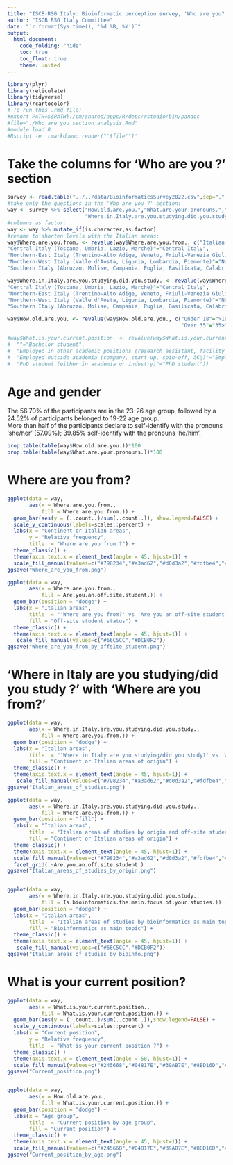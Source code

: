 ```yaml
---
title: "ISCB-RSG Italy: Bioinformatic perception survey, 'Who are you?'section"
author: "ISCB RSG Italy Committee"
date: "`r format(Sys.time(), '%d %B, %Y')`"
output: 
  html_document:
    code_folding: "hide"
    toc: true
    toc_float: true
    theme: united
---
```



```r
library(plyr)
library(reticulate)
library(tidyverse)
library(rcartocolor)
# To run this .rmd file:
#export PATH=${PATH}:/cm/shared/apps/R/deps/rstudio/bin/pandoc
#file="./Who_are_you_section_analysis.Rmd"
#module load R
#Rscript -e 'rmarkdown::render("'$file'")'
```
# Take the columns for 'Who are you ?' section

```r
survey <- read.table("../../data/BioinformaticsSurvey2022.csv",sep=",",header=TRUE)
#take only the questions in the 'Who are you ?' section:
way <- survey %>% select("How.old.are.you.","What.are.your.pronouns.","Where.are.you.from.",
                         "Where.in.Italy.are.you.studying.did.you.study.",          "Are.you.an.off.site.student.","What.is.your.current.position.","Is.bioinformatics.the.main.focus.of.your.studies.")
#columns as factor:
way <- way %>% mutate_if(is.character,as.factor)
#rename to shorten levels with the Italian areas:
way$Where.are.you.from. <- revalue(way$Where.are.you.from., c("Italian Islands (Sicilia, Sardegna)"="Italian Islands",
"Central Italy (Toscana, Umbria, Lazio, Marche)"="Central Italy",
"Northern-East Italy (Trentino-Alto Adige, Veneto, Friuli-Venezia Giulia, Emilia-Romagna)"="Northern-East Italy",
"Northern-West Italy (Valle d'Aosta, Liguria, Lombardia, Piemonte)"="Northern-West Italy",
"Southern Italy (Abruzzo, Molise, Campania, Puglia, Basilicata, Calabria)"="Southern Italy"))

way$Where.in.Italy.are.you.studying.did.you.study. <- revalue(way$Where.in.Italy.are.you.studying.did.you.study., c("Italian Islands (Sicilia, Sardegna)"="Italian Islands",
"Central Italy (Toscana, Umbria, Lazio, Marche)"="Central Italy",
"Northern-East Italy (Trentino-Alto Adige, Veneto, Friuli-Venezia Giulia, Emilia-Romagna)"="Northern-East Italy",
"Northern-West Italy (Valle d'Aosta, Liguria, Lombardia, Piemonte)"="Northern-West Italy",
"Southern Italy (Abruzzo, Molise, Campania, Puglia, Basilicata, Calabria)"="Southern Italy"))

way$How.old.are.you. <- revalue(way$How.old.are.you., c("Under 18"=">18",
                                                        "Over 35"="35>"))

#way$What.is.your.current.position. <- revalue(way$What.is.your.current.position., c(
#  ""="Bachelor student",
#  "Employed in other academic positions (research assistant, facility technician, â€¦)"="Employed in other academic positions",
#  "Employed outside academia (company, start-up, spin-off, â€¦)"="Employed outside academia",
#  "PhD student (either in academia or industry)"="PhD student"))
```

# Age and gender

The 56.70% of the participants are in the 23-26 age group, followed by a 24.52% of participants belonged to 19-22 age group.
<br>
More than half of the participants declare to self-identify with the pronouns 'she/her' (57.09%); 39.85% self-identify with the pronouns 'he/him'.
```r
prop.table(table(way$How.old.are.you.))*100
prop.table(table(way$What.are.your.pronouns.))*100
```

# Where are you from?

```r
ggplot(data = way,
       aes(x = Where.are.you.from.,
           fill = Where.are.you.from.)) + 
  geom_bar(aes(y = (..count..)/sum(..count..)), show.legend=FALSE) +
  scale_y_continuous(labels=scales::percent) +
  labs(x = "Continent or Italian areas", 
       y = "Relative frequency", 
       title  = "Where are you from ?") +
  theme_classic() +
  theme(axis.text.x = element_text(angle = 45, hjust=1)) +
  scale_fill_manual(values=c("#798234","#a3ad62","#d0d3a2","#fdfbe4","#f0c6c3","#df91a3","#d46780","#d1eeea"))
ggsave("Where_are_you_from.png")

ggplot(data = way,
       aes(x = Where.are.you.from., 
           fill = Are.you.an.off.site.student.)) + 
  geom_bar(position = "dodge") +
  labs(x = "Italian areas",
       title  = "'Where are you from?' vs 'Are you an off-site student?'",
       fill = "Off-site student status") +
  theme_classic() +
  theme(axis.text.x = element_text(angle = 45, hjust=1)) +
   scale_fill_manual(values=c("#66C5CC","#DCB0F2"))
ggsave("Where_are_you_from_by_offsite_student.png")
```

# 'Where in Italy are you studying/did you study ?' with 'Where are you from?'

```r
ggplot(data = way,
       aes(x = Where.in.Italy.are.you.studying.did.you.study., 
           fill = Where.are.you.from.)) + 
  geom_bar(position = "dodge") +
  labs(x = "Italian areas",
       title  = "'Where in Italy are you studying/did you study?' vs 'Where are you from?'",
       fill = "Continent or Italian areas of origin") +
  theme_classic() +
  theme(axis.text.x = element_text(angle = 45, hjust=1)) +
   scale_fill_manual(values=c("#798234","#a3ad62","#d0d3a2","#fdfbe4","#f0c6c3","#df91a3","#d46780","#d1eeea"))
ggsave("Italian_areas_of_studies.png")

ggplot(data = way,
       aes(x = Where.in.Italy.are.you.studying.did.you.study., 
           fill = Where.are.you.from.)) + 
  geom_bar(position = "fill") +
  labs(x = "Italian areas",
       title  = "Italian areas of studies by origin and off-site student status",
       fill = "Continent or Italian areas of origin") +
  theme_classic() +
  theme(axis.text.x = element_text(angle = 45, hjust=1)) +
  scale_fill_manual(values=c("#798234","#a3ad62","#d0d3a2","#fdfbe4","#f0c6c3","#df91a3","#d46780","#d1eeea")) +
  facet_grid(.~Are.you.an.off.site.student.)
ggsave("Italian_areas_of_studies_by_origin.png")


ggplot(data = way,
       aes(x = Where.in.Italy.are.you.studying.did.you.study., 
           fill = Is.bioinformatics.the.main.focus.of.your.studies.)) + 
  geom_bar(position = "dodge") +
  labs(x = "Italian areas",
       title  = "Italian areas of studies by bioinformatics as main topic",
       fill = "Bioinformatics as main topic") +
  theme_classic() +
  theme(axis.text.x = element_text(angle = 45, hjust=1)) +
   scale_fill_manual(values=c("#66C5CC","#DCB0F2"))
ggsave("Italian_areas_of_studies_by_bioinfo.png")

```

# What is your current position?

```r
ggplot(data = way,
       aes(x = What.is.your.current.position., 
           fill = What.is.your.current.position.)) + 
  geom_bar(aes(y = (..count..)/sum(..count..)),show.legend=FALSE) + 
  scale_y_continuous(labels=scales::percent) +
  labs(x = "Current position", 
       y = "Relative frequency", 
       title  = "What is your current position ?") +
  theme_classic() +
  theme(axis.text.x = element_text(angle = 50, hjust=1)) +
  scale_fill_manual(values=c("#245668","#04817E","#39AB7E","#8BD16D","#EDEF5D"))
ggsave("Current_position.png")


ggplot(data = way,
       aes(x = How.old.are.you., 
           fill = What.is.your.current.position.)) + 
  geom_bar(position = "dodge") +
  labs(x = "Age group",
       title  = "Current position by age group",
       fill = "Current position") +
  theme_classic() +
  theme(axis.text.x = element_text(angle = 45, hjust=1)) +
  scale_fill_manual(values=c("#245668","#04817E","#39AB7E","#8BD16D","#EDEF5D"))
ggsave("Current_position_by_age.png")
```

